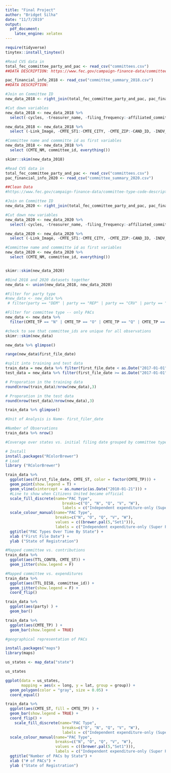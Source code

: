 ```yaml
---
title: "Final Project"
author: "Bridget Silha"
date: "11/7/2019"
output:
  pdf_document:
    latex_engine: xelatex
---
```


```r
require(tidyverse)
tinytex::install_tinytex()
```


```r
#Read CVS data in
total_fec_committee_party_and_pac <- read_csv("committees.csv")
##DATA DESCRIPTION: https://www.fec.gov/campaign-finance-data/committee-type-code-descriptions/ 

pac_financial_info_2018 <- read_csv("committee_summary_2018.csv")
##DATA DESCRIPTION: 

#Join on Committee ID
new_data_2018 <- right_join(total_fec_committee_party_and_pac, pac_financial_info_2018, by=c("committee_id" = "CMTE_ID"), c("name" = "CMTE_NM"))

#Cut down variables
new_data_2018 <- new_data_2018 %>% 
  select(-cycles, -treasurer_name, -filing_frequency:-affiliated_committee_name)

new_data_2018 <- new_data_2018 %>% 
  select (-Link_Image, -CMTE_ST1:-CMTE_CITY, -CMTE_ZIP:-CAND_ID, -INDV_CONTB:-OTH_CMTE_CONTB, -TRANF_FROM_OTHER_AUTH_CMTE:-OTHER_RECEIPTS, -TRANF_TO_OTHER_AUTH_CMTE:-OTHER_DISB, -NET_CONTB:-TTL_COMMUNICATION_COST, -COH_BOY, -COH_COY, -name)

#Committee name and commmitte id as first variables
new_data_2018 <- new_data_2018 %>% 
  select (CMTE_NM, committee_id, everything())

skimr::skim(new_data_2018)
```

```r
#Read CVS data in
total_fec_committee_party_and_pac <- read_csv("committees.csv")
pac_financial_info_2020 <- read_csv("committee_summary_2020.csv")

##Clean Data
#https://www.fec.gov/campaign-finance-data/committee-type-code-descriptions/ 

#Join on Committee ID
new_data_2020 <- right_join(total_fec_committee_party_and_pac, pac_financial_info_2018, by=c("committee_id" = "CMTE_ID"), c("name" = "CMTE_NM"))

#Cut down new variables
new_data_2020 <- new_data_2020 %>% 
  select(-cycles, -treasurer_name, -filing_frequency:-affiliated_committee_name)

new_data_2020 <- new_data_2020 %>% 
  select (-Link_Image, -CMTE_ST1:-CMTE_CITY, -CMTE_ZIP:-CAND_ID, -INDV_CONTB:-OTH_CMTE_CONTB, -TRANF_FROM_OTHER_AUTH_CMTE:-OTHER_RECEIPTS, -TRANF_TO_OTHER_AUTH_CMTE:-OTHER_DISB, -NET_CONTB:-TTL_COMMUNICATION_COST, -COH_BOY, -COH_COY, -name)

#Committee name and commmitte id as first variables
new_data_2020 <- new_data_2020 %>% 
  select (CMTE_NM, committee_id, everything())


skimr::skim(new_data_2020)
```


```r
#Bind 2018 and 2020 datasets together
new_data <- union(new_data_2018, new_data_2020)

#Filter for party type
#new_data <- new_data %>% 
 # filter(party == "DEM" | party == "REP" | party == "CRV" | party == "lIB" | party == "IAP" | party == "REF")

#Filter for committee type -- only PACs
new_data <- new_data %>% 
  filter(CMTE_TP == "N" | CMTE_TP == "O" | CMTE_TP == "Q" | CMTE_TP == "V" | CMTE_TP == "W")

#check to see that committee_ids are unique for all observations
skimr::skim(new_data)

new_data %>% glimpse()

```


```r
range(new_data$first_file_date)

#split into training and test data
train_data = new_data %>% filter(first_file_date < as.Date("2017-01-01"))
test_data = new_data %>% filter(first_file_date >= as.Date("2017-01-01"))

# Proporation in the training data 
round(nrow(train_data)/nrow(new_data),3)

# Proporation in the test data 
round(nrow(test_data)/nrow(new_data),3)


```


```r
train_data %>% glimpse()

#Unit of Analysis is Name- first_filer_date

#Number of Observations
train_data %>% nrow()
```

```r
#Coverage over states vs. initial filing date grouped by committee type

# Install
install.packages("RColorBrewer")
# Load
library ("RColorBrewer")

train_data %>% 
  ggplot(aes(first_file_date, CMTE_ST, color = factor(CMTE_TP))) +
  geom_point(show.legend = T) +
  geom_vline(xintercept = as.numeric(as.Date("2010-01-21"))) +
  #Line to show when Citizens United became official
  scale_fill_discrete(name="PAC Type",
                         breaks=c("O", "N", "Q", "V", "W"),
                         labels = c("Independent expenditure-only (Super PACs)", "PAC - Nonqualified", "PAC - Qualified", "PAC with non-contribution account - Nonqualified", "PAC with non-contribution account - Qualified")) +
  scale_colour_manual(name="PAC Type",
                      breaks=c("N", "O", "Q", "V", "W"), 
                      values = c((brewer.pal(5,"Set1"))),
                      labels = c("Independent expenditure-only (Super PACs)", "PAC - Nonqualified", "PAC - Qualified", "PAC with non-contribution account - Nonqualified", "PAC with non-contribution account - Qualified")) +
  ggtitle("PAC Types Over Time By State") +
  xlab ("First File Date") +
  ylab ("State of Registration")

#Mapped committee vs. contributions
train_data %>% 
  ggplot(aes(TTL_CONTB, CMTE_ST)) +
  geom_jitter(show.legend = F)

#Mapped committee vs. expenditures
train_data %>% 
  ggplot(aes(TTL_DISB, committee_id)) +
  geom_jitter(show.legend = F) +
  coord_flip()

```

```r
train_data %>% 
  ggplot(aes(party) ) +
  geom_bar()

train_data %>% 
  ggplot(aes(CMTE_TP) ) +
  geom_bar(show.legend = TRUE)

#geographical representation of PACs

install.packages("maps")
library(maps)

us_states <- map_data("state")

us_states

ggplot(data = us_states,
       mapping = aes(x = long, y = lat, group = group)) +
  geom_polygon(color = "gray", size = 0.05) +
  coord_equal()

train_data %>% 
  ggplot(aes(CMTE_ST, fill = CMTE_TP) ) +
  geom_bar(show.legend = TRUE) +
  coord_flip() +
    scale_fill_discrete(name="PAC Type",
                         breaks=c("O", "N", "Q", "V", "W"),
                         labels = c("Independent expenditure-only (Super PACs)", "PAC - Nonqualified", "PAC - Qualified", "PAC with non-contribution account - Nonqualified", "PAC with non-contribution account - Qualified")) +
  scale_colour_manual(name="PAC Type",
                      breaks=c("N", "O", "Q", "V", "W"), 
                      values = c((brewer.pal(5,"Set1"))),
                      labels = c("Independent expenditure-only (Super PACs)", "PAC - Nonqualified", "PAC - Qualified", "PAC with non-contribution account - Nonqualified", "PAC with non-contribution account - Qualified")) +
  ggtitle("Number of PACs by State") +
  xlab ("# of PACs") +
  ylab ("State of Registration")

```


